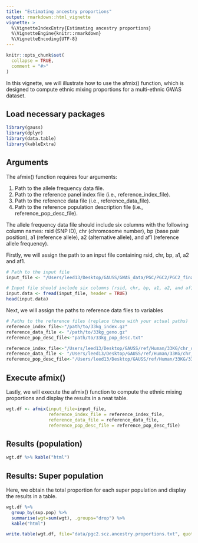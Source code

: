 ```yaml
---
title: "Estimating ancestry proportions"
output: rmarkdown::html_vignette
vignette: >
  %\VignetteIndexEntry{Estimating ancestry proportions}
  %\VignetteEngine{knitr::rmarkdown}
  %\VignetteEncoding{UTF-8}
---
```


```r
knitr::opts_chunk$set(
  collapse = TRUE,
  comment = "#>"
)
```

In this vignette, we will illustrate how to use the afmix() function, which is designed to compute ethnic mixing proportions for a multi-ethnic GWAS dataset.

## Load necessary packages
```r
library(gauss)
library(dplyr)
library(data.table)
library(kableExtra)
```

## Arguments


The afmix() function requires four arguments:

1. Path to the allele frequency data file.
2. Path to the reference panel index file (i.e., reference_index_file).
3. Path to the reference data file (i.e., reference_data_file).
4. Path to the reference population description file (i.e., reference_pop_desc_file).

The allele frequency data file should include six columns with the following column names: rsid (SNP ID), chr (chromosome number), bp (base pair position), a1 (reference allele), a2 (alternative allele), and af1 (reference allele frequency).


Firstly, we will assign the path to an input file containing rsid, chr, bp, a1, a2 and af1.
```r
# Path to the input file
input_file <- "/Users/leed13/Desktop/GAUSS/GWAS_data/PGC/PGC2/PGC2_final/ilmn1M/pgc2.chr22.ilmn1M.Af1only.txt"

# Input file should include six columns (rsid, chr, bp, a1, a2, and af1)
input.data <- fread(input_file, header = TRUE)
head(input.data)
```

Next, we will assign the paths to reference data files to variables
```r
# Paths to the reference files (replace these with your actual paths)
reference_index_file<-"/path/to/33kg_index.gz"
reference_data_file <- "/path/to/33kg_geno.gz"
reference_pop_desc_file<-"path/to/33kg_pop_desc.txt"
```

```r
reference_index_file<-"/Users/leed13/Desktop/GAUSS/ref/Human/33KG/chr_data/33kg_chr22_index.gz"
reference_data_file <- "/Users/leed13/Desktop/GAUSS/ref/Human/33KG/chr_data/33kg_chr22_geno.gz"
reference_pop_desc_file<-"/Users/leed13/Desktop/GAUSS/ref/Human/33KG/33kg_pop_desc.txt"
```

## Execute afmix()

Lastly, we will execute the afmix() function to compute the ethnic mixing proportions and display the results in a neat table. 
```r
wgt.df <- afmix(input_file=input_file,
                reference_index_file = reference_index_file,
                reference_data_file = reference_data_file,
                reference_pop_desc_file = reference_pop_desc_file)
```

## Results (population)
```r
wgt.df %>% kable("html")
```

## Results:  Super population

Here, we obtain the total proportion for each super population and display the results in a table.
```r
wgt.df %>%
  group_by(sup.pop) %>%
  summarise(wgt=sum(wgt), .groups="drop") %>%
  kable("html")
```

```r
write.table(wgt.df, file="data/pgc2.scz.ancestry.proportions.txt", quote=FALSE, sep=" ", row.names = FALSE, col.names = TRUE)
```
